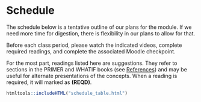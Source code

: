 # Schedule {-}

The schedule below is a tentative outline of our plans for the module. If we need more time for digestion, there is flexibility in our plans to allow for that.

Before each class period, please watch the indicated videos, complete required readings, and complete the associated Moodle checkpoint.

For the most part, readings listed here are suggestions. They refer to sections in the PRIMER and WHATIF books (see [References](references.html)) and may be useful for alternate presentations of the concepts. When a reading is required, it will marked as **(REQD)**.

```r
htmltools::includeHTML("schedule_table.html")
```